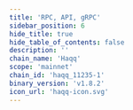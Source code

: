 ```yaml
---
title: 'RPC, API, gRPC'
sidebar_position: 6
hide_title: true
hide_table_of_contents: false
description: ''
chain_name: 'Haqq'
scope: 'mainnet'
chain_id: 'haqq_11235-1'
binary_version: 'v1.8.2'
icon_url: 'haqq-icon.svg'
---
```



<PageTitle
  iconUrl="img/haqq-icon.svg"
  title="Haqq Public Endpoints"
  chainId="haqq_11235-1"
  version="v1.8.2"
/>

<Endpoints
  api="https://haqq-api.noders.services"
  rpc="https://haqq-rpc.noders.services"
  grpc="haqq-grpc.noders.services:443"
  jsonRpc="https://haqq-jsonrpc.noders.services"
/>
